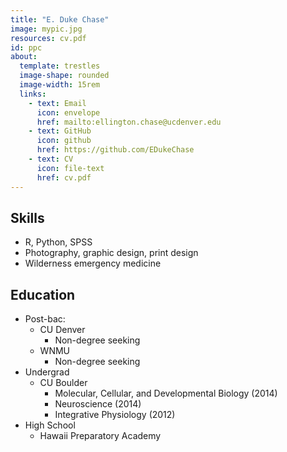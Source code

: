 ```yaml
---
title: "E. Duke Chase"
image: mypic.jpg
resources: cv.pdf
id: ppc
about:
  template: trestles
  image-shape: rounded
  image-width: 15rem
  links: 
    - text: Email
      icon: envelope
      href: mailto:ellington.chase@ucdenver.edu
    - text: GitHub
      icon: github
      href: https://github.com/EDukeChase
    - text: CV
      icon: file-text
      href: cv.pdf
---
```


:::{#ppc}
## Skills
* R, Python, SPSS
* Photography, graphic design, print design
* Wilderness emergency medicine

## Education
* Post-bac:
  * CU Denver
    * Non-degree seeking
  * WNMU
    * Non-degree seeking
* Undergrad
  * CU Boulder
    * Molecular, Cellular, and Developmental Biology (2014)
    * Neuroscience (2014)
    * Integrative Physiology (2012)
* High School
  * Hawaii Preparatory Academy
:::